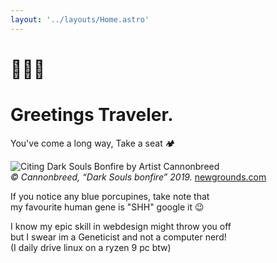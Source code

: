 ```yaml
---
layout: '../layouts/Home.astro' 
---
```

# 🧙🏾‍♂️
		
# Greetings Traveler.

You've come a long way, Take a seat 🏕️

![Citing Dark Souls Bonfire by Artist Cannonbreed](/assets/campfire2.webp)  
*© Cannonbreed, “Dark Souls bonfire” 2019.* [newgrounds.com](https://www.newgrounds.com/art/view/cannonbreed/dark-souls-bonfire)

If you notice any blue porcupines, take note that  
my favourite human gene is "SHH" google it 😉

I know my epic skill in webdesign might throw you off  
but I swear im a Geneticist and not a computer nerd!  
(I daily drive linux on a ryzen 9 pc btw)
